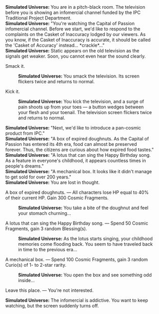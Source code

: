 {{Dialogue Start}}
:'''Simulated Universe:''' You are in a pitch-black room. The television before you is showing an infomercial channel funded by the IPC Traditional Project Department.
:'''Simulated Universe:''' "You're watching the Capital of Passion infomercial channel. Before we start, we'd like to respond to the complaints on the Casket of Inaccuracy lodged by our viewers. As you know, if the Casket of Inaccuracy is accurate, it should be called the 'Casket of Accuracy' instead... *crackle*..."
:'''Simulated Universe:''' Static appears on the old television as the signals get weaker. Soon, you cannot even hear the sound clearly.
:{{DIcon|Arrow}} Smack it.
::'''Simulated Universe:''' You smack the television. Its screen flickers twice and returns to normal.
:{{DIcon|Arrow}} Kick it.
::'''Simulated Universe:''' You kick the television, and a surge of pain shoots up from your toes &mdash; a button wedges between your flesh and your toenail. The television screen flickers twice and returns to normal.
:'''Simulated Universe:''' "Next, we'd like to introduce a pan-cosmic product from IPC."
:'''Simulated Universe:''' "A box of expired doughnuts. As the Capital of Passion has entered its 4th era, food can almost be preserved forever. Thus, the citizens are curious about how expired food tastes."
:'''Simulated Universe:''' "A lotus that can sing the Happy Birthday song. As a feature in everyone's childhood, it appears countless times in people's dreams."
:'''Simulated Universe:''' "A mechanical box. It looks like it didn't manage to get sold for over 200 years."
:'''Simulated Universe:''' You are lost in thought.
:{{DIcon|Star}} A box of expired doughnuts. &mdash; All characters lose HP equal to 40% of their current HP. Gain 300 Cosmic Fragments.
::'''Simulated Universe:''' You take a bite of the doughnut and feel your stomach churning...
:{{DIcon|Star}} A lotus that can sing the Happy Birthday song. &mdash; Spend 50 Cosmic Fragments, gain 3 random Blessing(s).
::'''Simulated Universe:''' As the lotus starts singing, your childhood memories come flooding back. You seem to have traveled back in time to the previous era...
:{{DIcon|Star}} A mechanical box. &mdash; Spend 100 Cosmic Fragments, gain 3 random Curio(s) of 1- to 2-star rarity.
::'''Simulated Universe:''' You open the box and see something odd inside...
:{{DIcon|Star}} Leave this place. &mdash; You're not interested.
:'''Simulated Universe:''' The infomercial is addictive. You want to keep watching, but the screen suddenly turns off.
{{Dialogue End}}
